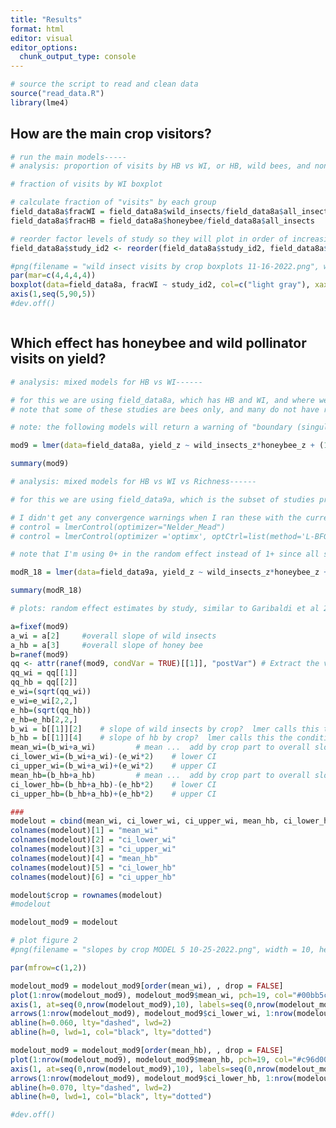 ```yaml
---
title: "Results"
format: html
editor: visual
editor_options: 
  chunk_output_type: console
---
```


```r
# source the script to read and clean data
source("read_data.R")
library(lme4)
```

## How are the main crop visitors?

```r
# run the main models-----
# analysis: proportion of visits by HB vs WI, or HB, wild bees, and non bees

# fraction of visits by WI boxplot

# calculate fraction of "visits" by each group
field_data8a$fracWI = field_data8a$wild_insects/field_data8a$all_insects
field_data8a$fracHB = field_data8a$honeybee/field_data8a$all_insects

# reorder factor levels of study so they will plot in order of increasing median when we run a boxplot
field_data8a$study_id2 <- reorder(field_data8a$study_id2, field_data8a$fracWI, median, na.rm=T)

#png(filename = "wild insect visits by crop boxplots 11-16-2022.png", width = 9, height = 5, units = "in", bg = "white", res = 600)
par(mar=c(4,4,4,4))
boxplot(data=field_data8a, fracWI ~ study_id2, col=c("light gray"), xaxt = 'n', xlab="study", ylab="proportion of visits by wild insects", las = 1)
axis(1,seq(5,90,5))
#dev.off()



```

## Which effect has honeybee and wild pollinator visits on yield?

```r
# analysis: mixed models for HB vs WI------

# for this we are using field_data8a, which has HB and WI, and where we have entered manual 0's for HB z-scores in 2 systems where they were =0.
# note that some of these studies are bees only, and many do not have richness data

# note: the following models will return a warning of "boundary (singular) fit: see ?isSingular".  I think this is due to using z-scores, which make the mean of all studies =0, so it should not be a problem for the models.

mod9 = lmer(data=field_data8a, yield_z ~ wild_insects_z*honeybee_z + (1 + wild_insects_z|study_id2) + (1 + honeybee_z|study_id2) + (1 + wild_insects_z*honeybee_z|study_id2), na.action=na.fail, REML=T)

summary(mod9)

# analysis: mixed models for HB vs WI vs Richness------

# for this we are using field_data9a, which is the subset of studies providing data for HB, WI, and Richness

# I didn't get any convergence warnings when I ran these with the current data, but if it does happen, try adding one of these to the lmer statement:
# control = lmerControl(optimizer="Nelder_Mead")
# control = lmerControl(optimizer ='optimx', optCtrl=list(method='L-BFGS-B'))

# note that I'm using 0+ in the random effect instead of 1+ since all studies are z-scored and thus constrained to have a mean of 0. My logic here is that there is no need to try to estimate separate intercepts for each study. We are still estimating the random slopes as usual.

modR_18 = lmer(data=field_data9a, yield_z ~ wild_insects_z*honeybee_z + wild_insects_z*richness_z + honeybee_z*richness_z + (0 + wild_insects_z*honeybee_z|study_id2) + (0 + wild_insects_z*richness_z|study_id2) +  (0 + honeybee_z*richness_z|study_id2), na.action=na.fail, REML=T)

summary(modR_18)

# plots: random effect estimates by study, similar to Garibaldi et al 2013 fig 2b, but using model 9 -----

a=fixef(mod9)
a_wi = a[2]		#overall slope of wild insects 
a_hb = a[3]		#overall slope of honey bee 
b=ranef(mod9)
qq <- attr(ranef(mod9, condVar = TRUE)[[1]], "postVar") # Extract the variances of the random effects
qq_wi = qq[[1]]
qq_hb = qq[[2]]
e_wi=(sqrt(qq_wi))	
e_wi=e_wi[2,2,]		
e_hb=(sqrt(qq_hb))	
e_hb=e_hb[2,2,]		
b_wi = b[[1]][2]	# slope of wild insects by crop?  lmer calls this the conditional mean
b_hb = b[[1]][4]	# slope of hb by crop?  lmer calls this the conditional mean
mean_wi=(b_wi+a_wi)			# mean ...  add by crop part to overall slope
ci_lower_wi=(b_wi+a_wi)-(e_wi*2)	# lower CI
ci_upper_wi=(b_wi+a_wi)+(e_wi*2)	# upper CI
mean_hb=(b_hb+a_hb)			# mean ...  add by crop part to overall slope
ci_lower_hb=(b_hb+a_hb)-(e_hb*2)	# lower CI
ci_upper_hb=(b_hb+a_hb)+(e_hb*2)	# upper CI

###
modelout = cbind(mean_wi, ci_lower_wi, ci_upper_wi, mean_hb, ci_lower_hb, ci_upper_hb)
colnames(modelout)[1] = "mean_wi"
colnames(modelout)[2] = "ci_lower_wi"
colnames(modelout)[3] = "ci_upper_wi"
colnames(modelout)[4] = "mean_hb"
colnames(modelout)[5] = "ci_lower_hb"
colnames(modelout)[6] = "ci_upper_hb"

modelout$crop = rownames(modelout)
#modelout

modelout_mod9 = modelout

# plot figure 2
#png(filename = "slopes by crop MODEL 5 10-25-2022.png", width = 10, height = 5, units = "in", bg = "white", res = 600)

par(mfrow=c(1,2))

modelout_mod9 = modelout_mod9[order(mean_wi), , drop = FALSE]
plot(1:nrow(modelout_mod9), modelout_mod9$mean_wi, pch=19, col="#00bb5c", ylim=c(-.75,.75), ylab="wild insect slope (mean and 95% CI)", cex=1.5, xaxt = "n", xlab="crop study", main="Wild Insects")
axis(1, at=seq(0,nrow(modelout_mod9),10), labels=seq(0,nrow(modelout_mod9),10))
arrows(1:nrow(modelout_mod9), modelout_mod9$ci_lower_wi, 1:nrow(modelout_mod9), modelout_mod9$ci_upper_wi, length=0.05, angle=90, code=3, col="#00bb5c", lwd=1.5)
abline(h=0.060, lty="dashed", lwd=2)
abline(h=0, lwd=1, col="black", lty="dotted")

modelout_mod9 = modelout_mod9[order(mean_hb), , drop = FALSE]
plot(1:nrow(modelout_mod9), modelout_mod9$mean_hb, pch=19, col="#c96d00", ylim=c(-.75,.75), ylab="honey bee slope (mean and 95% CI)", cex=1.5, xaxt = "n", xlab="crop study", main="Honey Bee")
axis(1, at=seq(0,nrow(modelout_mod9),10), labels=seq(0,nrow(modelout_mod9),10))
arrows(1:nrow(modelout_mod9), modelout_mod9$ci_lower_hb, 1:nrow(modelout_mod9), modelout_mod9$ci_upper_hb, length=0.05, angle=90, code=3, col="#c96d00", lwd=1.5)
abline(h=0.070, lty="dashed", lwd=2)
abline(h=0, lwd=1, col="black", lty="dotted")

#dev.off()


```
